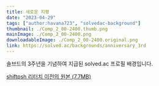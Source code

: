 ```yaml
---
title: 새로운 지평
date: "2023-04-29"
tags: ["author:havana723", "solvedac-background"]
thumbnail: ./Comp_2_00-2400.thumb.png
mainImage: ./Comp_2_00-2400.png
downloadableImage: ./Comp_2_00-2400.original.png
link: https://solved.ac/backgrounds/anniversary_3rd
---
```


솔브드의 3주년을 기념하여 지급된 solved.ac 프로필 배경입니다.

[shiftpsh 리터치 이전의 원본 (7.7MB)](/posts/hanbyeol/230429-anniversary_3rd/220.jpg)
